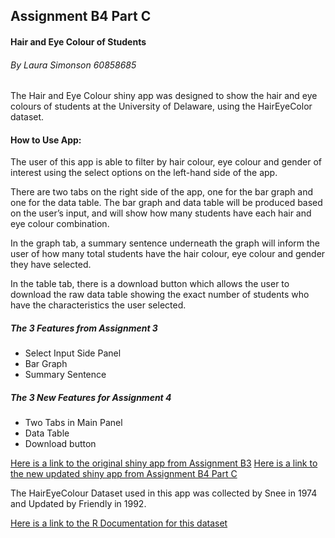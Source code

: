 ## Assignment B4 Part C
#### Hair and Eye Colour of Students 

###### By Laura Simonson 60858685

The Hair and Eye Colour shiny app was designed to show the hair and eye colours of students at the University of Delaware, using the HairEyeColor dataset. 

#### How to Use App:
The user of this app is able to filter by hair colour, eye colour and gender of interest using the select options on the left-hand side of the app. 

There are two tabs on the right side of the app, one for the bar graph and one for the data table. The bar graph and data table will be produced based on the user's input, and will show how many students have each hair and eye colour combination. 

In the graph tab, a summary sentence underneath the graph will inform the user of how many total students have the hair colour, eye colour and gender they have selected. 

In the table tab, there is a download button which allows the user to download the raw data table showing the exact number of students who have the characteristics the user selected. 

##### The 3 Features from Assignment 3
* Select Input Side Panel
* Bar Graph 
* Summary Sentence 

##### The 3 New Features for Assignment 4
* Two Tabs in Main Panel
* Data Table
* Download button


[Here is a link to the original shiny app from Assignment B3](https://lsimonson.shinyapps.io/assigmentb3/)
[Here is a link to the new updated shiny app from Assignment B4 Part C](https://lsimonson.shinyapps.io/AssigmentB4/)

The HairEyeColour Dataset used in this app was collected by Snee in 1974 and Updated by Friendly in 1992. 

[Here is a link to the R Documentation for this dataset](https://stat.ethz.ch/R-manual/R-devel/library/datasets/html/HairEyeColor.html)
